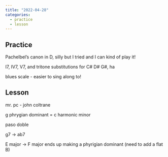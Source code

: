 ```yaml
---
title: "2022-04-28"
categories:
  - practice
  - lesson
---
```


## Practice

Pachelbel's canon in D, silly but I tried and I can kind of play it!

I7, IV7, V7, and tritone substitutions for C# D# G#, ha

blues scale - easier to sing along to!

## Lesson

mr. pc - john coltrane

g phrygian dominant = c harmonic minor


paso doble

g7 -> ab7

E major -> F major ends up making a phyrigian dominant (need to add a flat B)
